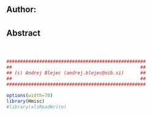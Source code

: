 # 
## Author: 

## Abstract


 
```r
###################################################
##                                               ##
## (c) Andrej Blejec (andrej.blejec@nib.si)      ##
##                                               ##
###################################################
```
```r
options(width=70)
library(Hmisc)
#library(xlsReadWrite)
```








